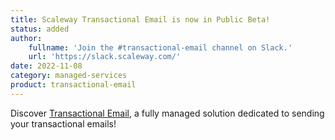 ```yaml
---
title: Scaleway Transactional Email is now in Public Beta!
status: added
author:
    fullname: 'Join the #transactional-email channel on Slack.'
    url: 'https://slack.scaleway.com/'
date: 2022-11-08
category: managed-services
product: transactional-email
---
```


Discover [Transactional Email](/managed-services/transactional-email/quickstart/), a fully managed solution dedicated to sending your transactional emails!